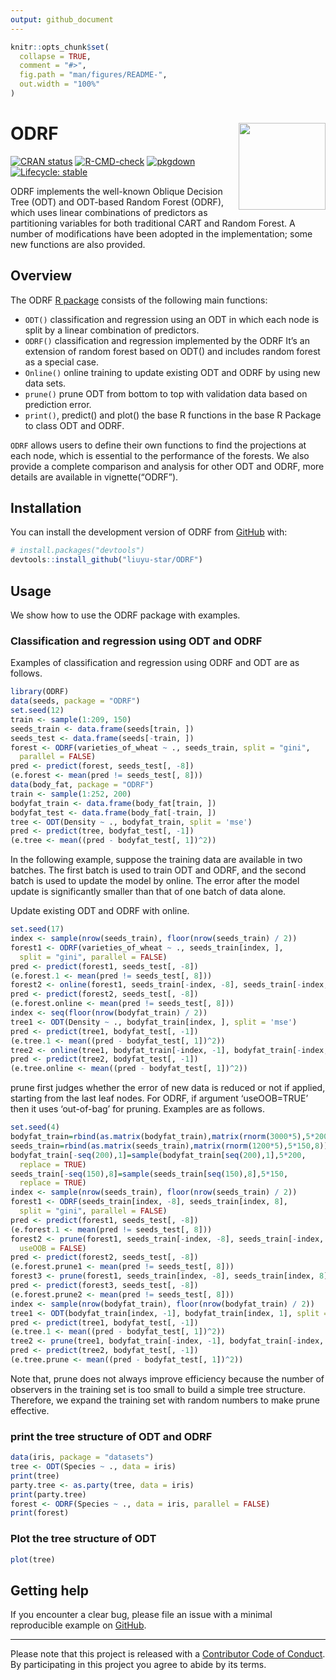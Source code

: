 ```yaml
---
output: github_document
---
```


<!-- README.md is generated from README.Rmd. Please edit that file -->

```r
knitr::opts_chunk$set(
  collapse = TRUE,
  comment = "#>",
  fig.path = "man/figures/README-",
  out.width = "100%"
)
```

# ODRF <a href='https://liuyu-star.github.io/ODRF/'><img src='man/figures/logo.png' align="right" height="139" /></a>

<!-- badges: start -->
[![CRAN status](https://www.r-pkg.org/badges/version/ODRF)](https://CRAN.R-project.org/package=ODRF)
[![R-CMD-check](https://github.com/liuyu-star/ODRF/actions/workflows/R-CMD-check.yaml/badge.svg)](https://github.com/liuyu-star/ODRF/actions/workflows/R-CMD-check.yaml)
[![pkgdown](https://github.com/liuyu-star/ODRF/actions/workflows/pkgdown.yaml/badge.svg)](https://github.com/liuyu-star/ODRF/actions/workflows/pkgdown.yaml)
[![Lifecycle: stable](https://img.shields.io/badge/lifecycle-stable-brightgreen.svg)](https://lifecycle.r-lib.org/articles/stages.html#stable)
<!-- badges: end -->

ODRF implements the well-known Oblique Decision Tree (ODT) and ODT-based Random Forest (ODRF), which uses linear combinations of predictors as partitioning variables for both traditional CART and Random Forest. A number of modifications have been adopted in the implementation; some new functions are also provided.
<!--
The goal of ODRF is to supplement classical CART and random forests for classification and regression. The use of linear combinations of predictors as splitting variables is one of the important extensions of CART and is known as Oblique Decision Trees (ODT) and ODT-based Random Forests (ODRF).
-->

<!--
[![Codecov test coverage](https://codecov.io/gh/liuyu-star/ODRF/branch/main/graph/badge.svg)](https://app.codecov.io/gh/liuyu-star/ODRF?branch=main)
-->

<!--
The ODRF R package allows users to define their own functions to find the projections of at each node, which is essential to the performance of the forests. We also provide a complete comparison and analysis for other ODT and ODRF. You can learn more about them in `vignette("ODRF")`.
-->
## Overview

The ODRF [R package](https://cran.r-project.org/) consists of the following main functions:

* `ODT()` classification and regression using an ODT in which each node is split by a linear combination of predictors.
* `ODRF()` classification and regression implemented by the ODRF It’s an extension of random forest based on ODT() and includes random forest as a special case.
* `Online()` online training to update existing ODT and ODRF by using new data sets.
* `prune()`  prune ODT from bottom to top with validation data based on prediction error.
* `print()`, predict() and plot() the base R functions in the base R Package to class ODT and ODRF.

`ODRF` allows users to define their own functions to find the projections at each node, which is essential to the performance of the forests. We also provide a complete comparison and analysis for other ODT and ODRF, more details are available in vignette("ODRF").

## Installation

You can install the development version of ODRF from [GitHub](https://github.com/) with:

``` r
# install.packages("devtools")
devtools::install_github("liuyu-star/ODRF")
```

## Usage

We show how to use the ODRF package with examples.

### Classification and regression using ODT and ODRF

Examples of classification and regression using ODRF and ODT are as follows.
```r
library(ODRF)
data(seeds, package = "ODRF")
set.seed(12)
train <- sample(1:209, 150)
seeds_train <- data.frame(seeds[train, ])
seeds_test <- data.frame(seeds[-train, ])
forest <- ODRF(varieties_of_wheat ~ ., seeds_train, split = "gini", 
  parallel = FALSE)
pred <- predict(forest, seeds_test[, -8])
(e.forest <- mean(pred != seeds_test[, 8]))
data(body_fat, package = "ODRF")
train <- sample(1:252, 200)
bodyfat_train <- data.frame(body_fat[train, ])
bodyfat_test <- data.frame(body_fat[-train, ])
tree <- ODT(Density ~ ., bodyfat_train, split = 'mse')
pred <- predict(tree, bodyfat_test[, -1])
(e.tree <- mean((pred - bodyfat_test[, 1])^2))
```

In the following example, suppose the training data are available in two batches. The first batch is used to train ODT and ODRF, and the second batch is used to update the model by online. The error after the model update is significantly smaller than that of one batch of data alone.

Update existing ODT and ODRF with online.
```r
set.seed(17)
index <- sample(nrow(seeds_train), floor(nrow(seeds_train) / 2))
forest1 <- ODRF(varieties_of_wheat ~ ., seeds_train[index, ],
  split = "gini", parallel = FALSE)
pred <- predict(forest1, seeds_test[, -8])
(e.forest.1 <- mean(pred != seeds_test[, 8]))
forest2 <- online(forest1, seeds_train[-index, -8], seeds_train[-index, 8])
pred <- predict(forest2, seeds_test[, -8])
(e.forest.online <- mean(pred != seeds_test[, 8]))
index <- seq(floor(nrow(bodyfat_train) / 2))
tree1 <- ODT(Density ~ ., bodyfat_train[index, ], split = 'mse')
pred <- predict(tree1, bodyfat_test[, -1])
(e.tree.1 <- mean((pred - bodyfat_test[, 1])^2))
tree2 <- online(tree1, bodyfat_train[-index, -1], bodyfat_train[-index, 1])
pred <- predict(tree2, bodyfat_test[, -1])
(e.tree.online <- mean((pred - bodyfat_test[, 1])^2))
```

prune first judges whether the error of  new data is reduced or not if applied, starting from the last leaf nodes. For ODRF, if argument 'useOOB=TRUE' then it uses 'out-of-bag' for pruning. Examples are as follows.
```r
set.seed(4)
bodyfat_train=rbind(as.matrix(bodyfat_train),matrix(rnorm(3000*5),5*200,15))
seeds_train=rbind(as.matrix(seeds_train),matrix(rnorm(1200*5),5*150,8))
bodyfat_train[-seq(200),1]=sample(bodyfat_train[seq(200),1],5*200,
  replace = TRUE)
seeds_train[-seq(150),8]=sample(seeds_train[seq(150),8],5*150,
  replace = TRUE)
index <- sample(nrow(seeds_train), floor(nrow(seeds_train) / 2))
forest1 <- ODRF(seeds_train[index, -8], seeds_train[index, 8],
  split = "gini", parallel = FALSE)
pred <- predict(forest1, seeds_test[, -8])
(e.forest.1 <- mean(pred != seeds_test[, 8]))
forest2 <- prune(forest1, seeds_train[-index, -8], seeds_train[-index, 8], 
  useOOB = FALSE)
pred <- predict(forest2, seeds_test[, -8])
(e.forest.prune1 <- mean(pred != seeds_test[, 8]))
forest3 <- prune(forest1, seeds_train[index, -8], seeds_train[index, 8])
pred <- predict(forest3, seeds_test[, -8])
(e.forest.prune2 <- mean(pred != seeds_test[, 8]))
index <- sample(nrow(bodyfat_train), floor(nrow(bodyfat_train) / 2))
tree1 <- ODT(bodyfat_train[index, -1], bodyfat_train[index, 1], split = 'mse')
pred <- predict(tree1, bodyfat_test[, -1])
(e.tree.1 <- mean((pred - bodyfat_test[, 1])^2))
tree2 <- prune(tree1, bodyfat_train[-index, -1], bodyfat_train[-index, 1])
pred <- predict(tree2, bodyfat_test[, -1])
(e.tree.prune <- mean((pred - bodyfat_test[, 1])^2))
```
Note that, prune does not always improve efficiency  because the number of observers in the training set is too small to build a simple tree structure. Therefore, we expand the training set with random numbers to make prune effective.


### print the tree structure of ODT and  ODRF
```r
data(iris, package = "datasets")
tree <- ODT(Species ~ ., data = iris)
print(tree)
party.tree <- as.party(tree, data = iris)
print(party.tree)
forest <- ODRF(Species ~ ., data = iris, parallel = FALSE)
print(forest)
```

### Plot the tree structure of ODT
```r
plot(tree)
```

## Getting help

If you encounter a clear bug, please file an issue with a minimal reproducible example on [GitHub](https://github.com/liuyu-star/ODRF/issues).

---

Please note that this project is released with a [Contributor Code of Conduct](https://liuyu-star.github.io/ODRF/CONTRIBUTING).
By participating in this project you agree to abide by its terms.


